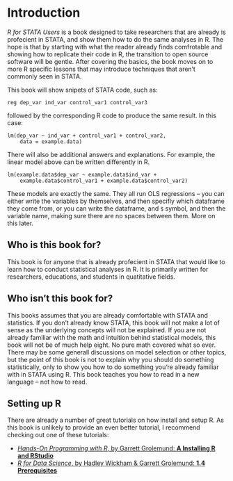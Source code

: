 # Introduction

*R for STATA Users* is a book designed to take researchers that are already is profecient in STATA, and show them how to do the same analyses in R. The hope is that by starting with what the reader already finds comfrotable and showing how to replicate their code in R, the transition to open source software will be gentle. After covering the basics, the book moves on to more R specific lessons that may introduce techniques that aren't commonly seen in STATA. 


This book will show snipets of STATA code, such as:
```
reg dep_var ind_var control_var1 control_var3
```
followed by the corresponding R code to produce the same result. In this case:
```
lm(dep_var ~ ind_var + control_var1 + control_var2, 
    data = example.data)
```

There will also be additional answers and explanations. For example, the linear model above can be written differently in R.
```
lm(example.data$dep_var ~ example.data$ind_var + 
    example.data$control_var1 + example.data$control_var2)
```

These models are exactly the same. They all run OLS regressions -- you can either write the variables by themselves, and then specifly which dataframe they come from, or you can write the dataframe, and `$` symbol, and then the variable name, making sure there are no spaces between them. More on this later.

## Who is this book for?
This book is for anyone that is already profecient in STATA that would like to learn how to conduct statistical analyses in R. It is primarily written for researchers, educations, and students in quatitative fields.

## Who isn't this book for?
This books assumes that you are already comfortable with STATA and statistics. If you don't already know STATA, this book will not make a lot of sense as the underlying concepts will not be explained. If you are not already familiar with the math and intuition behind statistical models, this book will not be of much help eight. No pure math covered what so ever. There may be some generall discussions on model selection or other topics, but the point of this book is not to explain why you should do something statistically, only to show you how to do something you're already familiar with in STATA using R. This book teaches you
how to read in a new language -- not how to read.

## Setting up R
There are already a number of great tutorials on how install and setup R. As this book is unlikely to provide an even better tutorial, I recommend checking out one of these tutorials:

<!-- Rethink the formatting here. Are the bold and italics in teh right place? -->
- [*Hands-On Programming with R*, by Garrett Grolemund: **A Installing R and RStudio**](https://rstudio-education.github.io/hopr/starting.html)
- [*R for Data Science*, by Hadley Wickham & Garrett Grolemund: **1.4 Prerequisites**](https://r4ds.had.co.nz/introduction.html) 

